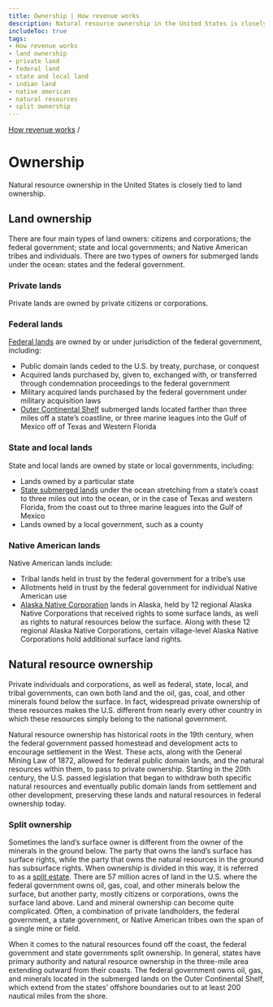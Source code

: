 ```yaml
---
title: Ownership | How revenue works
description: Natural resource ownership in the United States is closely tied to land ownership.
includeToc: true
tags:
- How revenue works
- land ownership
- private land
- federal land
- state and local land
- indian land
- native american
- natural resources
- split ownership
---
```


[How revenue works](/how-revenue-works/) /

# Ownership

Natural resource ownership in the United States is closely tied to land ownership.

## Land ownership

There are four main types of land owners: citizens and corporations; the federal government; state and local governments; and Native American tribes and individuals. There are two types of owners for submerged lands under the ocean: states and the federal government.

### Private lands

Private lands are owned by private citizens or corporations.

### Federal lands

[Federal lands](http://fas.org/sgp/crs/misc/R42346.pdf) are owned by or under jurisdiction of the federal government, including:


* Public domain lands ceded to the U.S. by treaty, purchase, or conquest
* Acquired lands purchased by, given to, exchanged with, or transferred through condemnation proceedings to the federal government
* Military acquired lands purchased by the federal government under military acquisition laws
* [Outer Continental Shelf](http://www.boem.gov/OCS-Lands-Act-History/) submerged lands located farther than three miles off a state’s coastline, or three marine leagues into the Gulf of Mexico off of Texas and Western Florida

### State and local lands

State and local lands are owned by state or local governments, including:

* Lands owned by a particular state
* [State submerged lands](https://www.boem.gov/sites/default/files/uploadedFiles/BOEM/Oil_and_Gas_Energy_Program/Leasing/Outer_Continental_Shelf/Lands_Act_History/submerged.pdf) under the ocean stretching from a state’s coast to three miles out into the ocean, or in the case of Texas and western Florida, from the coast out to three marine leagues into the Gulf of Mexico
* Lands owned by a local government, such as a county

### Native American lands

Native American lands include:

* Tribal lands held in trust by the federal government for a tribe’s use
* Allotments held in trust by the federal government for individual Native American use
* [Alaska Native Corporation](http://dnr.alaska.gov/mlw/trails/17b/corpindex.cfm) lands in Alaska, held by 12 regional Alaska Native Corporations that received rights to some surface lands, as well as rights to natural resources below the surface. Along with these 12 regional Alaska Native Corporations, certain village-level Alaska Native Corporations hold additional surface land rights.

## Natural resource ownership

Private individuals and corporations, as well as federal, state, local, and tribal governments, can own both land and the oil, gas, coal, and other minerals found below the surface. In fact, widespread private ownership of these resources makes the U.S. different from nearly every other country in which these resources simply belong to the national government.

Natural resource ownership has historical roots in the 19th century, when the federal government passed homestead and development acts to encourage settlement in the West. These acts, along with the General Mining Law of 1872, allowed for federal public domain lands, and the natural resources within them, to pass to private ownership. Starting in the 20th century, the U.S. passed legislation that began to withdraw both specific natural resources and eventually public domain lands from settlement and other development, preserving these lands and natural resources in federal ownership today.

### Split ownership

Sometimes the land’s surface owner is different from the owner of the minerals in the ground below. The party that owns the land’s surface has <GlossaryTerm>surface rights</GlossaryTerm>, while the party that owns the natural resources in the ground has <GlossaryTerm>subsurface rights</GlossaryTerm>. When ownership is divided in this way, it is referred to as a [split estate](https://www.blm.gov/programs/energy-and-minerals/oil-and-gas/leasing/split-estate). There are 57 million acres of land in the U.S. where the federal government owns oil, gas, coal, and other minerals below the surface, but another party, mostly citizens or corporations, owns the surface land above. Land and mineral ownership can become quite complicated. Often, a combination of private landholders, the federal government, a state government, or Native American tribes own the span of a single mine or field.

When it comes to the natural resources found off the coast, the federal government and state governments split ownership. In general, states have primary authority and natural resource ownership in the three-mile area extending outward from their coasts. The federal government owns oil, gas, and minerals located in the submerged lands on the Outer Continental Shelf, which extend from the states’ offshore boundaries out to at least 200 nautical miles from the shore.
